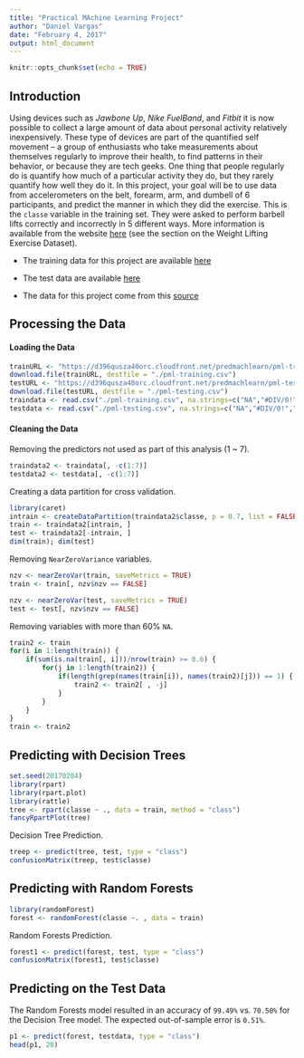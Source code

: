 ```yaml
---
title: "Practical MAchine Learning Project"
author: "Daniel Vargas"
date: "February 4, 2017"
output: html_document
---
```


```r
knitr::opts_chunk$set(echo = TRUE)
```

## Introduction

Using devices such as *Jawbone Up*, *Nike FuelBand*, and *Fitbit* it is now possible to collect a large amount of data about personal activity relatively inexpensively. These type of devices are part of the quantified self movement – a group of enthusiasts who take measurements about themselves regularly to improve their health, to find patterns in their behavior, or because they are tech geeks. One thing that people regularly do is quantify how much of a particular activity they do, but they rarely quantify how well they do it. In this project, your goal will be to use data from accelerometers on the belt, forearm, arm, and dumbell of 6 participants, and predict the manner in which they did the exercise. This is the `classe` variable in the training set. They were asked to perform barbell lifts correctly and incorrectly in 5 different ways. More information is available from the website [here](http://groupware.les.inf.puc-rio.br/har) (see the section on the Weight Lifting Exercise Dataset).

* The training data for this project are available [here](https://d396qusza40orc.cloudfront.net/predmachlearn/pml-training.csv)

* The test data are available [here](https://d396qusza40orc.cloudfront.net/predmachlearn/pml-testing.csv)

* The data for this project come from this [source](http://groupware.les.inf.puc-rio.br/har)



## Processing the Data

#### Loading the Data

```r
trainURL <- "https://d396qusza40orc.cloudfront.net/predmachlearn/pml-training.csv"
download.file(trainURL, destfile = "./pml-training.csv")
testURL <- "https://d396qusza40orc.cloudfront.net/predmachlearn/pml-testing.csv"
download.file(testURL, destfile = "./pml-testing.csv")
traindata <- read.csv("./pml-training.csv", na.strings=c("NA","#DIV/0!",""))
testdata <- read.csv("./pml-testing.csv", na.strings=c("NA","#DIV/0!",""))
```

#### Cleaning the Data

Removing the predictors not used as part of this analysis (1 ~ 7).

```r
traindata2 <- traindata[, -c(1:7)]
testdata2 <- testdata[, -c(1:7)]
```

Creating a data partition for cross validation.

```r
library(caret)
intrain <- createDataPartition(traindata2$classe, p = 0.7, list = FALSE)
train <- traindata2[intrain, ]
test <- traindata2[-intrain, ]
dim(train); dim(test)
```

Removing `NearZeroVariance` variables.

```r
nzv <- nearZeroVar(train, saveMetrics = TRUE)
train <- train[, nzv$nzv == FALSE]

nzv <- nearZeroVar(test, saveMetrics = TRUE)
test <- test[, nzv$nzv == FALSE]
```

Removing variables with more than 60% `NA`.

```r
train2 <- train
for(i in 1:length(train)) {
    if(sum(is.na(train[, i]))/nrow(train) >= 0.6) {
        for(j in 1:length(train2)) {
            if(length(grep(names(train[i]), names(train2)[j])) == 1) {
                train2 <- train2[ , -j]
            }   
        } 
    }
}
train <- train2
```

## Predicting with Decision Trees

```r
set.seed(20170204)
library(rpart)
library(rpart.plot)
library(rattle)
tree <- rpart(classe ~ ., data = train, method = "class")
fancyRpartPlot(tree)
```

Decision Tree Prediction.

```r
treep <- predict(tree, test, type = "class")
confusionMatrix(treep, test$classe)
```

## Predicting with Random Forests

```r
library(randomForest)
forest <- randomForest(classe ~. , data = train)
```

Random Forests Prediction.

```r
forest1 <- predict(forest, test, type = "class")
confusionMatrix(forest1, test$classe)
```

## Predicting on the Test Data

The Random Forests model resulted in an accuracy of `99.49%` vs. `70.50%` for the Decision Tree model. The expected out-of-sample error is `0.51%`.

```r
p1 <- predict(forest, testdata, type = "class")
head(p1, 20)
```